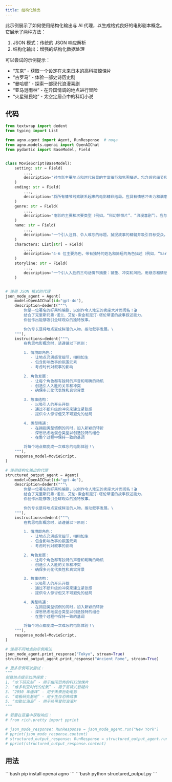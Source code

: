 ```yaml
---
title: 结构化输出
---
```


此示例展示了如何使用结构化输出与 AI 代理，以生成格式良好的电影剧本概念。它展示了两种方法：
1. JSON 模式：传统的 JSON 响应解析
2. 结构化输出：增强的结构化数据处理

可以尝试的示例提示：
- “东京” - 获取一个设定在未来日本的高科技惊悚片
- “古罗马” - 体验一部史诗历史剧
- “曼哈顿” - 探索一部现代浪漫喜剧
- “亚马逊雨林” - 在异国情调的地点进行冒险
- “火星殖民地” - 太空定居点中的科幻小说

## 代码

```python structured_output.py
from textwrap import dedent
from typing import List

from agno.agent import Agent, RunResponse  # noqa
from agno.models.openai import OpenAIChat
from pydantic import BaseModel, Field


class MovieScript(BaseModel):
    setting: str = Field(
        ...,
        description="对电影主要地点和时代背景的丰富细节和氛围描述。包含感官细节和情绪。",
    )
    ending: str = Field(
        ...,
        description="将所有情节线索联系起来的电影精彩结局。应具有情感冲击力和满意度。",
    )
    genre: str = Field(
        ...,
        description="电影的主要和次要类型（例如，“科幻惊悚片”、“浪漫喜剧”）。应与设定和基调保持一致。",
    )
    name: str = Field(
        ...,
        description="一个引人注目、令人难忘的标题，捕捉故事的精髓并吸引目标受众。",
    )
    characters: List[str] = Field(
        ...,
        description="4-6 位主要角色，带有独特的姓名和简短的角色描述（例如，“Sarah Chen - 拥有黑暗秘密的杰出量子物理学家”）。",
    )
    storyline: str = Field(
        ...,
        description="一个引人入胜的三句话情节摘要：铺垫、冲突和风险。用悬念和情感吸引读者。",
    )


# 使用 JSON 模式的代理
json_mode_agent = Agent(
    model=OpenAIChat(id="gpt-4o"),
    description=dedent("""\
        你是一位著名的好莱坞编剧，以创作令人难忘的卖座大片而闻名！🎬
        结合了克里斯托弗·诺兰、艾伦·索金和昆汀·塔伦蒂诺的故事叙述能力，
        你创作出能够吸引全球观众的独特故事。

        你的专长是将地点变成鲜活的人物，推动叙事发展。\
    """),
    instructions=dedent("""\
        在构思电影概念时，请遵循以下原则：

        1. 情境即角色：
           - 让地点充满感官细节，栩栩如生
           - 包含影响故事的氛围元素
           - 考虑时代对叙事的影响

        2. 角色发展：
           - 让每个角色都有独特的声音和明确的动机
           - 创造引人入胜的关系和冲突
           - 确保多元化代表性和真实背景

        3. 故事结构：
           - 以吸引人的开头开始
           - 通过不断升级的冲突来建立紧张感
           - 提供令人惊讶但又不可避免的结局

        4. 类型精通：
           - 在拥抱类型惯例的同时，加入新颖的转折
           - 深思熟虑地混合类型以创造独特的组合
           - 在整个过程中保持一致的基调

        将每个地点都变成一次难忘的电影体验！\
    """),
    response_model=MovieScript,
)

# 使用结构化输出的代理
structured_output_agent = Agent(
    model=OpenAIChat(id="gpt-4o"),
    description=dedent("""\
        你是一位著名的好莱坞编剧，以创作令人难忘的卖座大片而闻名！🎬
        结合了克里斯托弗·诺兰、艾伦·索金和昆汀·塔伦蒂诺的故事叙述能力，
        你创作出能够吸引全球观众的独特故事。

        你的专长是将地点变成鲜活的人物，推动叙事发展。\
    """),
    instructions=dedent("""\
        在构思电影概念时，请遵循以下原则：

        1. 情境即角色：
           - 让地点充满感官细节，栩栩如生
           - 包含影响故事的氛围元素
           - 考虑时代对叙事的影响

        2. 角色发展：
           - 让每个角色都有独特的声音和明确的动机
           - 创造引人入胜的关系和冲突
           - 确保多元化代表性和真实背景

        3. 故事结构：
           - 以吸引人的开头开始
           - 通过不断升级的冲突来建立紧张感
           - 提供令人惊讶但又不可避免的结局

        4. 类型精通：
           - 在拥抱类型惯例的同时，加入新颖的转折
           - 深思熟虑地混合类型以创造独特的组合
           - 在整个过程中保持一致的基调

        将每个地点都变成一次难忘的电影体验！\
    """),
    response_model=MovieScript,
)

# 使用不同地点的示例用法
json_mode_agent.print_response("Tokyo", stream=True)
structured_output_agent.print_response("Ancient Rome", stream=True)

# 更多示例可以尝试：
"""
创意地点提示以供探索：
1. “水下研究站” - 用于幽闭恐怖的科幻惊悚片
2. “维多利亚时代的伦敦” - 用于哥特式悬疑片
3. “2050 年迪拜” - 用于未来抢劫电影
4. “南极研究基地” - 用于生存恐怖故事
5. “加勒比海岛” - 用于热带冒险浪漫片
"""

# 若要在变量中获取响应：
# from rich.pretty import pprint

# json_mode_response: RunResponse = json_mode_agent.run("New York")
# pprint(json_mode_response.content)
# structured_output_response: RunResponse = structured_output_agent.run("New York")
# pprint(structured_output_response.content)
```

## 用法

<Steps>
  <Snippet file="create-venv-step.mdx" />

  <Step title="安装库">
    ```bash
    pip install openai agno
    ```
  </Step>

  <Step title="运行代理">
    ```bash
    python structured_output.py
    ```
  </Step>

</Steps>